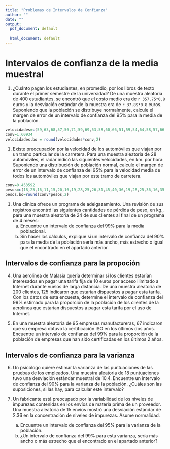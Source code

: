 ```yaml
---
title: "Problemas de Intervalos de Confianza"
author: ""
date: ""
output:
  pdf_document: default
              
  html_document: default
---
```


# Intervalos de confianza de la media muestral

1. ¿Cuánto pagan los estudiantes, en promedio, por los libros de texto durante el primer semestre de la universidad? De una muestra aleatoria de $400$ estudiantes, se encontró que el costo medio era de `r 357.75*0.8` euros y la desviación estándar de la muestra era de `r 37.89*0.8` euros. Suponiendo que la población se distribuye normalmente, calcule el margen de error de un intervalo de confianza del $95\%$ para la media de la población.
```r
velocidades=c(59,63,68,57,56,71,59,69,53,58,60,66,51,59,54,64,58,57,66,61,65,70,63,65,57,56,61,59)
conv=1.60934
velocidades.bo = round(velocidades*conv,2)
```

1. Existe preocupación por la velocidad de los automóviles que viajan por un tramo particular de la carretera. Para una muestra aleatoria de 28 automóviles, el radar indicó las siguientes velocidades, en km. por hora: 
\begin{align*}
& `r paste(velocidades.bo[1:14],sep="  ")`\\
& `r paste(velocidades.bo[15:28],sep="  ")`
\end{align*}
Suponiendo una distribución de población normal, calcule el margen de error de un intervalo de confianza del $95\%$ para la velocidad media de todos los automóviles que viajan por este tramo de carretera.
```r
conv=0.453592
pesos=c(18,25,16,11,15,20,16,19,28,25,26,31,45,40,36,19,28,25,36,16,35,20,16,19)
pesos.bo=round(conv*pesos,2)
```
1. Una clínica ofrece un programa de adelgazamiento. Una revisión de sus registros encontró las siguientes cantidades de pérdida de peso, en kg., para una muestra aleatoria de $24$ de sus clientes al final de un programa de 4 meses:
\begin{align*}
& `r paste(pesos.bo[1:12],sep="  ")`\\
& `r paste(pesos.bo[13:24],sep="  ")`
\end{align*}
    a. Encuentre un intervalo de confianza del $99\%$ para la media poblacional.
    a. Sin hacer los cálculos, explique si un intervalo de confianza del $90\%$ para la media de la población sería más ancho, más estrecho o igual que el encontrado en el apartado anterior.


## Intervalos de confianza para la propoción

4. Una aerolínea de Malasia quería determinar si los clientes estarían interesados en pagar una tarifa fija de $10$ euros por acceso ilimitado a Internet durante vuelos de larga distancia. De una muestra aleatoria de $200$ clientes, $125$ indicaron que estarían dispuestos a pagar esta tarifa. Con los datos de esta encuesta, determine el intervalo de confianza del $99\%$ estimado para la proporción de la población de los clientes de la aerolínea que estarían dispuestos a pagar esta tarifa por el uso de Internet.

5. En una muestra aleatoria de $95$ empresas manufactureras, $67$ indicaron que su empresa obtuvo la certificación ISO en los últimos dos años. Encuentre un intervalo de confianza del $99\%$ para la proporción de la población de empresas que han sido certificadas en los últimos 2 años.

## Intervalos de confianza para la varianza

6. Un psicólogo quiere estimar la varianza de las puntuaciones de las pruebas de los empleados. Una muestra aleatoria de $18$ puntuaciones tuvo una desviación estándar muestral de $10.4$. Encuentre un intervalo de confianza del $90\%$ para la varianza de la población. ¿Cuáles son las suposiciones, si las hay, para calcular este intervalo?

7. Un fabricante está preocupado por la variabilidad de los niveles de impurezas contenidas en los envíos de materia prima de un proveedor. Una muestra aleatoria de $15$ envíos mostró una desviación estándar de $2.36$ en la concentración de niveles de impurezas. Asume normalidad.
    
    a. Encuentre un intervalo de confianza del $95\%$ para la varianza de la población.
    a. ¿Un intervalo de confianza del 99% para esta varianza, sería más ancho o más estrecho que el encontrado en el apartado anterior?
